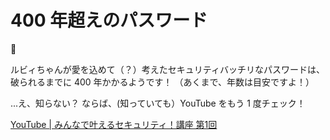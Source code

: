 # 400 年超えのパスワード

🔑

ルビィちゃんが愛を込めて（？）考えたセキュリティバッチリなパスワードは、破られるまでに 400 年かかるようです！
（あくまで、年数は目安ですよ！）

...え、知らない？ ならば、(知っていても）YouTube をもう 1 度チェック！

<a target="_blank" href="https://www.youtube.com/watch?v=SuwgnzFwizk">
  YouTube | みんなで叶えるセキュリティ！講座 第1回
</a>
